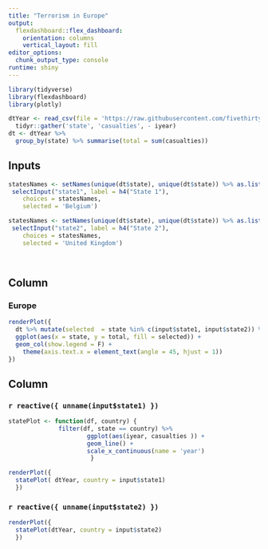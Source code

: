 ```yaml
---
title: "Terrorism in Europe"
output: 
  flexdashboard::flex_dashboard:
    orientation: columns
    vertical_layout: fill
editor_options: 
  chunk_output_type: console
runtime: shiny
---
```


```r
library(tidyverse)
library(flexdashboard)
library(plotly)
```

```r
dtYear <- read_csv(file = 'https://raw.githubusercontent.com/fivethirtyeight/data/master/terrorism/eu_terrorism_fatalities_by_country.csv') %>% 
  tidyr::gather('state', 'casualties', - iyear)
dt <- dtYear %>% 
  group_by(state) %>% summarise(total = sum(casualties))
```

Inputs {.sidebar}
-------------------------------------

```r
statesNames <- setNames(unique(dt$state), unique(dt$state)) %>% as.list()
 selectInput("state1", label = h4("State 1"), 
    choices = statesNames, 
    selected = 'Belgium')

statesNames <- setNames(unique(dt$state), unique(dt$state)) %>% as.list()
 selectInput("state2", label = h4("State 2"), 
    choices = statesNames, 
    selected = 'United Kingdom')
 
 
```
 


Column {data-width=650}
-----------------------------------------------------------------------

### Europe

```r

renderPlot({
  dt %>% mutate(selected  = state %in% c(input$state1, input$state2)) %>% 
  ggplot(aes(x = state, y = total, fill = selected)) +
  geom_col(show.legend = F) +
    theme(axis.text.x = element_text(angle = 45, hjust = 1)) 
})


```

Column {data-width=350}
-----------------------------------------------------------------------

### `r reactive({ unname(input$state1) })`

```r
statePlot <- function(df, country) { 
              filter(df, state == country) %>% 
                      ggplot(aes(iyear, casualties )) + 
                      geom_line() + 
                      scale_x_continuous(name = 'year')
                       }

renderPlot({ 
  statePlot( dtYear, country = input$state1) 
  })
```

### `r reactive({ unname(input$state2) })`

```r
         
renderPlot({ 
  statePlot(dtYear, country = input$state2) 
  })
```

